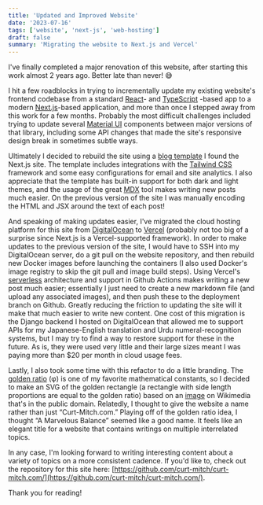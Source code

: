 ```yaml
---
title: 'Updated and Improved Website'
date: '2023-07-16'
tags: ['website', 'next-js', 'web-hosting']
draft: false
summary: 'Migrating the website to Next.js and Vercel'
---
```


I've finally completed a major renovation of this website, after starting this work
almost 2 years ago. Better late than never! 😅

I hit a few roadblocks in trying to incrementally update my existing website's frontend codebase
from a standard [React](https://react.dev/)- and [TypeScript](https://www.typescriptlang.org/)
-based app to a modern [Next.js](https://nextjs.org/)-based application, and more than once I
stepped away from this work for a few months. Probably the most difficult challenges included
trying to update several [Material UI](https://mui.com/) components between major versions of
that library, including some API changes that made the site's responsive design break in
sometimes subtle ways.

Ultimately I decided to rebuild the site using a [blog template](https://github.com/timlrx/tailwind-nextjs-starter-blog)
I found the Next.js site. The template includes integrations with the [Tailwind CSS](https://tailwindcss.com/)
framework and some easy configurations for email and site analytics. I also appreciate that the
template has built-in support for both dark and light themes, and the usage of the great
[MDX](https://mdxjs.com/) tool makes writing new posts much easier. On the previous version
of the site I was manually encoding the HTML and JSX around the text of each post!

And speaking of making updates easier, I've migrated the cloud hosting platform for this
site from [DigitalOcean](https://www.digitalocean.com/) to [Vercel](https://vercel.com)
(probably not too big of a surprise since Next.js is a Vercel-supported framework).
In order to make updates to the previous version of the site, I would have to SSH into my
DigitalOcean server, do a git pull on the website repository, and then rebuild new Docker
images before launching the containers (I also used Docker's image registry to skip the git
pull and image build steps). Using Vercel's [serverless](https://www.redhat.com/en/topics/cloud-native-apps/what-is-serverless)
architecture and support in Github Actions makes writing a new post much easier; essentially
I just need to create a new markdown file (and upload any associated images), and then push
these to the deployment branch on Github. Greatly reducing the friction to updating the site
will it make that much easier to write new content. One cost of this migration is the Django
backend I hosted on DigitalOcean that allowed me to support APIs for my Japanese-English
translation and Urdu numeral-recognition systems, but I may try to find a way to restore
support for these in the future. As is, they were used very little and their large sizes meant I
was paying more than $20 per month in cloud usage fees.

Lastly, I also took some time with this refactor to do a little branding. The [golden
ratio](https://en.wikipedia.org/wiki/Golden_ratio) (φ) is one of my favorite mathematical
constants, so I decided to make an SVG of the golden rectangle (a rectangle with side length
proportions are equal to the golden ratio) based on an [image](https://commons.wikimedia.org/wiki/File:Fibonacci_spiral.svg)
on Wikimedia that's in the public domain. Relatedly, I thought to give the website a name
rather than just “Curt-Mitch.com.” Playing off of the golden ratio idea, I thought “A
Marvelous Balance” seemed like a good name. It feels like an elegant title for a website
that contains writings on multiple interrelated topics.

In any case, I'm looking forward to writing interesting content about a variety of topics
on a more consistent cadence. If you'd like to, check out the repository for this site here:
[https://github.com/curt-mitch/curt-mitch.com/](https://github.com/curt-mitch/curt-mitch.com/).

Thank you for reading!
